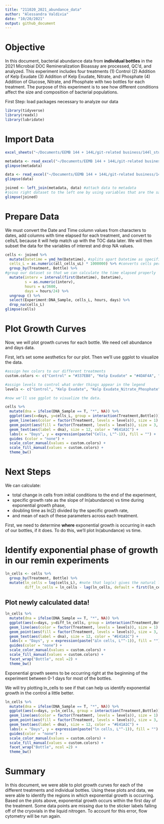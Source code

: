 ```yaml
---
title: "211020_2021_abundance_data"
author: "Alessandra Valdivia"
date: "10/20/2021"
output: github_document
---
```

# Objective

In this document, bacterial abundance data from **individual bottles** in the 2021 Microbial DOC Remineralization Bioassay are processed, QC'd, and analyzed. This experiment includes four treatments (1) Control (2) Addition of Kelp Exudate (3) Addition of Kelp Exudate, Nitrate, and Phosphate (4) Addition of Glucose, Nitrate, and Phosphate with two bottles for each treatment. The purpose of this experiment is to see how different conditions affect the size and composition of bacterial populations.

First Step: load packages necessary to analyze our data
```r
library(tidyverse)
library(readxl)
library(lubridate)
```

# Import Data

```r
excel_sheets("~/Documents/EEMB 144 + 144L/git-related business/144l_students_2021/Input_Data/144L_2021_BactAbund.xlsx")

metadata <- read_excel("~/Documents/EEMB 144 + 144L/git-related business/144l_students_2021/Input_Data/144L_2021_BactAbund.xlsx", sheet = "Metadata")
glimpse(metadata)

data <- read_excel("~/Documents/EEMB 144 + 144L/git-related business/144l_students_2021/Input_Data/144L_2021_BactAbund.xlsx", sheet = "Data")
glimpse(data)

joined <- left_join(metadata, data) #attach data to metadata
#joins right dataset to the left one by using variables that are the same across dataframes
glimpse(joined)
```

# Prepare Data

We must convert the Date and Time column values from characters to dates, add columns with time elapsed for each treatment, and convert to cells/L because it will help match up with the TOC data later. We will then subset the data for the variables of interest and drop NA values.

```r
cells <- joined %>%
  mutate(Datetime = ymd_hm(Datetime), #splits apart Datetime as specified
  cells_L = as.numeric(all_cells_uL) * 1000000) %>% #converts cells per microliter into cells per liter
  group_by(Treatment, Bottle) %>%
#group our dataset so that we can calculate the time elapsed properly
  mutate(interv = interval(first(Datetime), Datetime),
         s = as.numeric(interv),
         hours = s/3600,
         days = hours/24) %>%
  ungroup () %>%
  select(Experiment:DNA_Sample, cells_L, hours, days) %>%
  drop_na(cells_L)
glimpse(cells)
```
# Plot Growth Curves

Now, we will plot growth curves for each bottle. We need cell abundance and days data.

First, let's set some aesthetics for our plot. Then we'll use ggplot to visualize the data. 

```r
#assign hex colors to our different treatments
custom.colors <- c("Control" = "#337EB8", "Kelp Exudate" = "#4DAF4A", "Kelp Exudate_Nitrate_Phosphate" = "#E41A1C", "Glucose_Nitrate_Phosphate" = "#FF7F00")

#assign levels to control what order things appear in the legend
levels <- c("Control", "Kelp Exudate", "Kelp Exudate_Nitrate_Phosphate", "Glucose_Nitrate_Phosphate")

#now we'll use ggplot to visualize the data.

cells %>%
  mutate(dna = ifelse(DNA_Sample == T, "*", NA)) %>%
  ggplot(aes(x=days, y=cells_L, group = interaction(Treatment,Bottle))) +
  geom_line(aes(color = factor(Treatment, levels = levels)), size = 1) +
  geom_point(aes(fill = factor(Treatment, levels = levels)), size = 3, color = "black", shape = 21) +
  geom_text(aes(label = dna), size = 12, color = "#E41A1C") +
  labs(x = "Days", y = expression(paste("Cells, L"^-1)), fill = "") +
  guides (color = "none") + 
  scale_color_manual(values = custom.colors) + 
  scale_fill_manual(values = custom.colors) + 
  theme_bw()
```
 
# Next Steps

We can calculate: 

- total change in cells from initial conditions to the end of the experiment,
- specific growth rate as the slope of ln(abundance) vs time during exponential growth phase,
- doubling time as ln(2) divided by the specific growth rate, 
- and mean of each of these parameters across each treatment. 

First, we need to determine **where** exponential growth is occurring in each of our bottles, if it does. To do this, we'll plot ln(abundance) vs time. 

# Identify exponential phase of growth in our remin experiments

```r
ln_cells <- cells %>%
  group_by(Treatment, Bottle) %>%
  mutate(ln_cells = log(cells_L), #note that log(x) gives the natural log of x
         diff_ln_cells = ln_cells - lag(ln_cells, default = first(ln_cells)))
```

## Plot newly calculated data!

```r
ln_cells %>%
  mutate(dna = ifelse(DNA_Sample == T, "*", NA)) %>%
  ggplot(aes(x=days, y=diff_ln_cells, group = interaction(Treatment,Bottle))) + 
  geom_line(aes(color = factor(Treatment, levels = levels)), size = 1) +
  geom_point(aes(fill = factor(Treatment, levels = levels)), size = 3, color = "black", shape = 21) +
  geom_text(aes(label = dna), size = 12, color = "#E41A1C") +
  labs(x = "Days", y = expression(paste("∆ln cells, L"^-1)), fill = "") +
  guides(color = "none") +
  scale_color_manual(values = custom.colors) + 
  scale_fill_manual(values = custom.colors) +
  facet_wrap("Bottle", ncol =2) +
  theme_bw() 
```

Exponential growth seems to be occurring right at the beginning of the experiment between 0-1 days for most of the bottles. 

We will try plotting ln_cells to see if that can help us identify exponential growth in the control a little better. 

```r
ln_cells %>%
  mutate(dna = ifelse(DNA_Sample == T, "*", NA)) %>%
  ggplot(aes(x=days, y=ln_cells, group = interaction(Treatment,Bottle))) + 
  geom_line(aes(color = factor(Treatment, levels = levels)), size = 1) +
  geom_point(aes(fill = factor(Treatment, levels = levels)), size = 3, color = "black", shape = 21) +
  geom_text(aes(label = dna), size = 12, color = "#E41A1C") +
  labs(x = "Days", y = expression(paste("ln cells, L"^-1)), fill = "") +
  guides(color = "none") +
  scale_color_manual(values = custom.colors) + 
  scale_fill_manual(values = custom.colors) +
  facet_wrap("Bottle", ncol =2) +
  theme_bw()

```

# Summary

In this document, we were able to plot growth curves for each of the different treatments and individual bottles. Using these plots and data, we were able to identify the regions in which exponential growth is occurring. Based on the plots above, exponential growth occurs within the first day of the treatment. Some data points are missing due to the sticker labels falling off of the cryovials in the liquid nitrogen. To account for this error, flow cytometry will be run again.